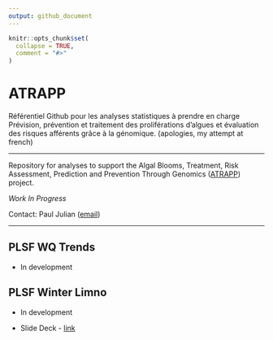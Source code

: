 ```yaml
---
output: github_document
---
```


<!-- README.md is generated from README.Rmd. Please edit that file -->

```r
knitr::opts_chunk$set(
  collapse = TRUE,
  comment = "#>"
)
```

# ATRAPP

Référentiel Github pour les analyses statistiques à prendre en charge Prévision, prévention et traitement des proliférations d’algues et évaluation des risques afférents grâce à la génomique. 
(apologies, my attempt at french)

****

Repository for analyses to support the Algal Blooms, Treatment, Risk Assessment, Prediction and Prevention Through Genomics ([ATRAPP](https://sebastiensauve.com/atrapp/)) project.

*Work In Progress*

Contact: Paul Julian ([email](mailto:pauljulianphd@gmail.com))

***

## PLSF WQ Trends

* In development 

## PLSF Winter Limno
* In development

* Slide Deck - [link]( https://swampthingecology.org/ATRAPP/slides/ATRAPP_PLSF_Winter)